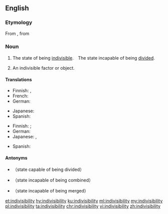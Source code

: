 ==English==

===Etymology===
From {{etyl|frm|en}} {{m|frm|indivisibilité}}, from {{etyl|Ecclesiastical Latin|en}} {{m|la|indivisibilitas}}

===Noun===
{{en-noun|~|indivisibilities}}

# {{lb|en|uncountable}} The state of being [[indivisible]].　The state incapable of being [[divide]]d.
# {{lb|en|countable}} An indivisible factor or object.

====Translations====
{{trans-top|state incapable of being divided}}
* Finnish: {{t|fi|jakamattomuus}}, {{t|fi|jaottomuus}}
* French: {{t+|fr|indivisibilité|f}}
* German: {{t|de|Unteilbarkeit}}
{{trans-mid}}
* Japanese: {{t+|ja|不可分|tr=fukabun}}
* Spanish: {{t|es|indivisibilidad}}
{{trans-bottom}}

{{trans-top|indivisible factor or object}}
* Finnish: {{t|fi|[[jaoton]] [[luku]]}} {{qualifier|arithmetics}}; {{t|fi|[[jakamaton]] [[kokonaisuus]]}}
* German: {{t|de|Unteilbarkeit}}
* Japanese: {{t+|ja|不可分|tr=fukabun}}, {{t|ja|割り切れなさ|tr=warikirenasa}}
{{trans-mid}}
* Spanish: {{t|es|indivisibilidad}}
{{trans-bottom}}

====Antonyms====
* {{l|en|divisibility}}（state capable of being divided）
* {{l|en|uncombinability}}（state incapable of being combined）
* {{l|en|unmergeability}}（state incapable of being merged）

[[et:indivisibility]]
[[hy:indivisibility]]
[[ku:indivisibility]]
[[ml:indivisibility]]
[[my:indivisibility]]
[[pl:indivisibility]]
[[ta:indivisibility]]
[[chr:indivisibility]]
[[vi:indivisibility]]
[[zh:indivisibility]]